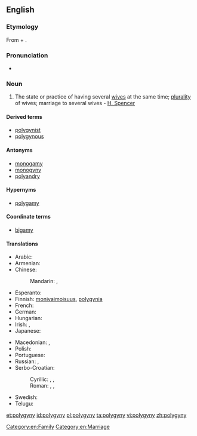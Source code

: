==English==

===Etymology===
From {{etyl|el|en}} {{term|πολύ||many|tr=poly|lang=el}} + {{term|γυνή|tr=gyne||woman, wife}}.

===Pronunciation===
* {{IPA|/pəˈlɪdʒɪnɪ/}}

===Noun===
{{en-noun|polygynies}}

# The state or practice of having several [[wife|wives]] at the same time; [[plurality]] of wives; marriage to several wives - [[w:Herbert Spencer|H. Spencer]]

====Derived terms====
* [[polygynist]]
* [[polygynous]]

====Antonyms====
* [[monogamy]]
* [[monogyny]]
* [[polyandry]]

====Hypernyms====
* [[polygamy]]

====Coordinate terms====
* [[bigamy]]

====Translations====
{{trans-top|plurality of wives at the same time}}
* Arabic: {{t-|ar|تعدد الزوجات|m|tr=ta3áddud al-zawjaat}}
* Armenian: {{t-|hy|բազմակնություն|sc=Armn}}
* Chinese:
*: Mandarin: {{t|cmn|一夫多妻|tr=yī fū duō qī|sc=Hani}}, {{t|cmn|一夫多妻制|tr=yī fū duō qī zhì|sc=Hani}}
* Esperanto: {{t-|eo|poligamio}}
* Finnish: [[monivaimoisuus]], [[polygynia]]
* French: {{t+|fr|polygynie|f}}
* German: {{t+|de|Polygynie|f}}
* Hungarian: {{t-|hu|többnejűség}}
* Irish: {{t-|ga|polaigíneas|m}}, {{t-|ga|il-leannántacht|f}}
* Japanese: {{t-|ja|一夫多妻|tr=ippu-tasai}}
{{trans-mid}}
* Macedonian: {{t-|mk|многуженство|n|tr=mnogužénstvo|sc=Cyrl}}, {{t-|mk|полигинија|f|tr=poligínija|sc=Cyrl}}
* Polish: {{t+|pl|poligynia|f}}
* Portuguese: {{t+|pt|poliginia|f}}
* Russian: {{t+|ru|многожёнство|n|tr=mnogožónstvo}}, {{t+|ru|полигиния|f|tr=poliginíja}}
* Serbo-Croatian:
*: Cyrillic: {{t-|sh|многоженство|n|alt=многоже́нство|sc=Cyrl}}, {{t-|sh|вишеженство|n|sc=Cyrl}}, {{t-|sh|полигинија|f|sc=Cyrl}}
*: Roman: {{t-|sh|mnogoženstvo|n|alt=mnogožénstvo}}, {{t-|sh|višeženstvo|n}}, {{t-|sh|poliginija|f|alt=poligìnija}}
* Swedish: {{t+|sv|månggifte|n}}
* Telugu: {{t+|te|బహుభార్యాత్వము}}
{{trans-bottom}}

[[Category:en:Family]]
[[Category:en:Marriage]]

[[et:polygyny]]
[[id:polygyny]]
[[pl:polygyny]]
[[ta:polygyny]]
[[vi:polygyny]]
[[zh:polygyny]]